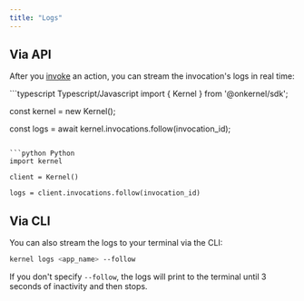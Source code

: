```yaml
---
title: "Logs"
---
```


## Via API

After you [invoke](/launch/invoke) an action, you can stream the invocation's logs in real time:

<CodeGroup>
```typescript Typescript/Javascript
import { Kernel } from '@onkernel/sdk';

const kernel = new Kernel();

const logs = await kernel.invocations.follow(invocation_id);
```

```python Python
import kernel

client = Kernel()

logs = client.invocations.follow(invocation_id)
```

</CodeGroup>

## Via CLI

You can also stream the logs to your terminal via the CLI:

```bash
kernel logs <app_name> --follow
```

If you don't specify `--follow`, the logs will print to the terminal until 3 seconds of inactivity and then stops.
